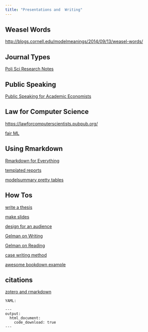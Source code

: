 ```yaml
---
title: "Presentations and  Writing"
---
```


## Weasel Words

<http://blogs.cornell.edu/modelmeanings/2014/09/13/weasel-words/>

## Journal Types

[Poli Sci Research Notes](https://resulumit.com/blog/polisci-research-notes/)

## Public Speaking

[Public Speaking for Academic Economists](https://mfr.osf.io/render?url=https%3A%2F%2Fosf.io%2Fd8wm9%2Fdownload)

## Law for Computer Science

<https://lawforcomputerscientists.pubpub.org/>

[fair ML](https://avehtari.github.io/modelselection/rats_kcv.html)

## Using Rmarkdown

[Rmarkdown for Everything](http://cmcr-class.rbind.io/blog/2019/01/22/rmarkdown-everywhere/)

[templated reports](https://sharla.party/posts/usethis-for-reporting/)

[modelsummary pretty tables](https://github.com/vincentarelbundock/modelsummary)

## How Tos

[write a thesis](https://www.cs.jhu.edu/~jason/advice/how-to-write-a-thesis.html)

[make slides](https://kieranhealy.org/blog/archives/2018/03/24/making-slides/)

[design for an audience](http://style.org/ku/)

[Gelman on Writing](https://statmodeling.stat.columbia.edu/2009/07/30/advice_on_writi/)

[Gelman on Reading](https://statmodeling.stat.columbia.edu/2014/12/02/read-quantitative-social-science-implication-write/)

[case writing method](https://timvangelder.com/2019/04/07/what-is-the-case-schema/)

[awesome bookdown example](https://github.com/Robinlovelace/geocompr)

## citations

[zotero and rmarkdown](https://ikashnitsky.github.io/2019/zotero/)

```
YAML:

---
output:
  html_document:
    code_download: true
---
```